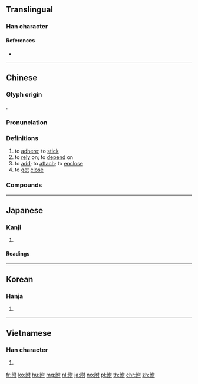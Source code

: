 {{character info/new}}
==Translingual==

===Han character===
{{Han char|rn=170|rad=阜|as=05|sn=8|four=74200|canj=NLODI}}

====References====
* {{Han ref|kx=1349.030|dkj=41606|dj=1851.040|hdz=64122.020|uh=9644|ud=38468|bh=AAFE|bd=43774}}

----

==Chinese==
{{zh-forms}}

===Glyph origin===
{{Han etym}}
{{Han compound|alt1=阝|阜|付|ls=psc|c1=s|c2=p}}.

===Pronunciation===
{{zh-pron
|m=fù
|c=fu6
|h=pfs=fu
|md=hó
|mn=qz,xm,tw:hù/qz,xm,tw,zz:hū
|w=3vu
|mc=y
|oc=y
|cat=v
}}

===Definitions===
{{zh-hanzi}}

# to [[adhere]]; to [[stick]]
# to [[rely]] on; to [[depend]] on
# to [[add]]; to [[attach]]; to [[enclose]]
# to [[get]] [[close]]

===Compounds===
{{zh-der|二五附稅|來附|依草附木|依附|倚草附木|內附|勛附|吸附|吸附作用|塗附|外附|夤緣攀附|如蛆附骨|如蟻附羶|如蠅附羶|寄附鋪|影附|循聲附會|扳藤附葛|投附|搭附|攀藤附葛|攀蘿附木|攀附|攀鱗附翼|攀龍附驥|攀龍附鳳|檢附|款附|歸附|比附|片接寸附|牽合附會|牽強附會|白附子|穿鑿附會|群蟻附羶|膠附|蟻附|託附|豫附|趨權附勢|趨炎附勢|趨炎附熱|趨附|躡足附耳|阿附|附上罔下|附下罔上|附中|附件|附刻本|附則|附加|附加價值|附加刑|附加成分|附加稅|附和|附子|附學|附學生員|附小|附屬|附屬品|附屬國|附屬物|附帶|附帶條款|附庸|附庸國|附庸風雅|附捐郵票|附書|附會|附會假借|附款|附注|附添|附炎|附片|附獎|附生|附生植物|附益|附筆|附耳|附耳低言|附膻逐穢|附膻逐臭|附致語|附著|附著力|附表|附記|附設|附識|附議|附讀|附賊|附贅懸疣|附贈|附身|附載|附近|附送|附逆|附過還職|附郭|附錄|附陳|附驥|附驥之尾|附驥尾|附驥攀鴻|附體|附鳳攀龍|附麗|附點音符|降附|隨聲附和|飢附飽颺|香附|驩附|魂不附體|鱗鴻附便|黏附}}

----

==Japanese==

===Kanji===
{{ja-kanji|grade=c|rs=阜05|style=ky|shin=付}}

# {{defn|lang=ja|sort=阜05}}

====Readings====
{{ja-readings|goon=[[ぶ]] (bu)|kanon=[[ふ]] (fu)|kun=[[つく]] (tsuku)}}

----

==Korean==

===Hanja===
{{ko-hanja|hangeul=부|eumhun=|rv=bu|mr=pu|y=pu}}

# {{defn|lang=ko|sort=阜05}}

----

==Vietnamese==

===Han character===
{{vi-hantu|[[phụ]], [[phò]]|rs=阜05}}

# {{defn|lang=vi|sort=阜05}}

[[fr:附]]
[[ko:附]]
[[hu:附]]
[[mg:附]]
[[nl:附]]
[[ja:附]]
[[no:附]]
[[pl:附]]
[[th:附]]
[[chr:附]]
[[zh:附]]